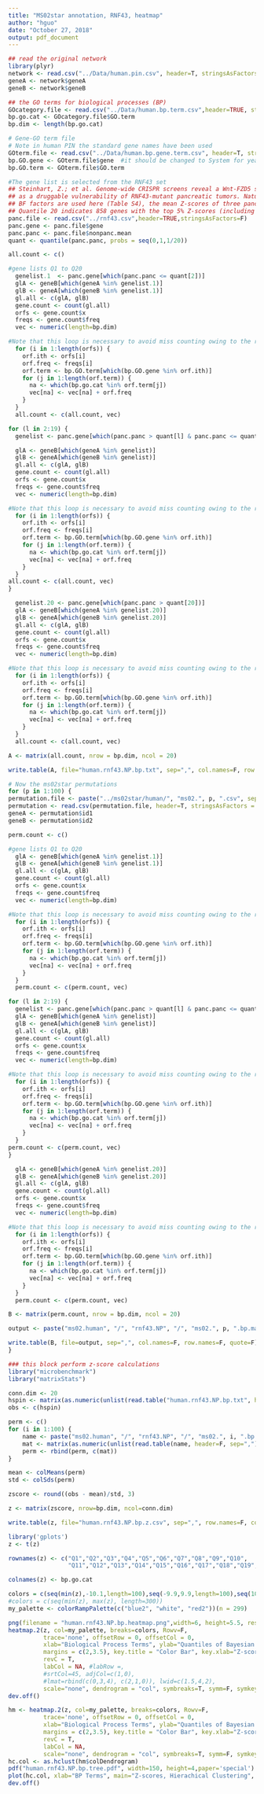 ```yaml
---
title: "MS02star annotation, RNF43, heatmap"
author: "hguo"
date: "October 27, 2018"
output: pdf_document
---
```


```r
## read the original network
library(plyr)
network <- read.csv("../Data/human.pin.csv", header=T, stringsAsFactors=F)
geneA <- network$geneA
geneB <- network$geneB

## the GO terms for biological processes (BP)
GOcategory.file <- read.csv("../Data/human.bp.term.csv",header=TRUE, stringsAsFactors=F)
bp.go.cat <- GOcategory.file$GO.term
bp.dim <- length(bp.go.cat)

# Gene-GO term file
# Note in human PIN the standard gene names have been used
GOterm.file <- read.csv("../Data/human.bp.gene.term.csv", header=T, stringsAsFactors=F)
bp.GO.gene <- GOterm.file$gene  #it should be changed to System for yeast pin
bp.GO.term <- GOterm.file$GO.term

#The gene list is selected from the RNF43 set 
## Steinhart, Z.; et al. Genome-wide CRISPR screens reveal a Wnt-FZD5 signaling circut
## as a druggable vulnerability of RNF43-mutant pancreatic tumors. Nature Medicine 2017.
## BF factors are used here (Table S4), the mean Z-scores of three pancreatic tumor cell lines
## Quantile 20 indicates 858 genes with the top 5% Z-scores (including FZD5, WLS, etc.)
panc.file <- read.csv("../rnf43.csv",header=TRUE,stringsAsFactors=F)
panc.gene <- panc.file$gene
panc.panc <- panc.file$nonpanc.mean
quant <- quantile(panc.panc, probs = seq(0,1,1/20))

all.count <- c()

#gene lists Q1 to Q20
  genelist.1  <- panc.gene[which(panc.panc <= quant[2])]
  glA <- geneB[which(geneA %in% genelist.1)] 
  glB <- geneA[which(geneB %in% genelist.1)]
  gl.all <- c(glA, glB)
  gene.count <- count(gl.all)
  orfs <- gene.count$x
  freqs <- gene.count$freq
  vec <- numeric(length=bp.dim)

#Note that this loop is necessary to avoid miss counting owing to the redundancy of genes
  for (i in 1:length(orfs)) {
    orf.ith <- orfs[i]
    orf.freq <- freqs[i]
    orf.term <- bp.GO.term[which(bp.GO.gene %in% orf.ith)]
    for (j in 1:length(orf.term)) {
      na <- which(bp.go.cat %in% orf.term[j])
      vec[na] <- vec[na] + orf.freq
    } 
  }
  all.count <- c(all.count, vec)

for (l in 2:19) {
  genelist <- panc.gene[which(panc.panc > quant[l] & panc.panc <= quant[l+1])]

  glA <- geneB[which(geneA %in% genelist)] 
  glB <- geneA[which(geneB %in% genelist)]
  gl.all <- c(glA, glB)
  gene.count <- count(gl.all)
  orfs <- gene.count$x
  freqs <- gene.count$freq
  vec <- numeric(length=bp.dim)

#Note that this loop is necessary to avoid miss counting owing to the redundancy of genes
  for (i in 1:length(orfs)) {
    orf.ith <- orfs[i]
    orf.freq <- freqs[i]
    orf.term <- bp.GO.term[which(bp.GO.gene %in% orf.ith)]
    for (j in 1:length(orf.term)) {
      na <- which(bp.go.cat %in% orf.term[j])
      vec[na] <- vec[na] + orf.freq
    } 
  }
all.count <- c(all.count, vec)
}

  genelist.20 <- panc.gene[which(panc.panc > quant[20])]
  glA <- geneB[which(geneA %in% genelist.20)] 
  glB <- geneA[which(geneB %in% genelist.20)]
  gl.all <- c(glA, glB)
  gene.count <- count(gl.all)
  orfs <- gene.count$x
  freqs <- gene.count$freq
  vec <- numeric(length=bp.dim)

#Note that this loop is necessary to avoid miss counting owing to the redundancy of genes
  for (i in 1:length(orfs)) {
    orf.ith <- orfs[i]
    orf.freq <- freqs[i]
    orf.term <- bp.GO.term[which(bp.GO.gene %in% orf.ith)]
    for (j in 1:length(orf.term)) {
      na <- which(bp.go.cat %in% orf.term[j])
      vec[na] <- vec[na] + orf.freq
    } 
  }
  all.count <- c(all.count, vec)

A <- matrix(all.count, nrow = bp.dim, ncol = 20)

write.table(A, file="human.rnf43.NP.bp.txt", sep=",", col.names=F, row.names=F, quote=F)

```

```r
# Now the ms02star permutations
for (p in 1:100) {
permutation.file <- paste("../ms02star/human/", "ms02.", p, ".csv", sep="")
permutation <- read.csv(permutation.file, header=T, stringsAsFactors = F)
geneA <- permutation$id1
geneB <- permutation$id2

perm.count <- c()

#gene lists Q1 to Q20
  glA <- geneB[which(geneA %in% genelist.1)] 
  glB <- geneA[which(geneB %in% genelist.1)]
  gl.all <- c(glA, glB)
  gene.count <- count(gl.all)
  orfs <- gene.count$x
  freqs <- gene.count$freq
  vec <- numeric(length=bp.dim)

#Note that this loop is necessary to avoid miss counting owing to the redundancy of genes
  for (i in 1:length(orfs)) {
    orf.ith <- orfs[i]
    orf.freq <- freqs[i]
    orf.term <- bp.GO.term[which(bp.GO.gene %in% orf.ith)]
    for (j in 1:length(orf.term)) {
      na <- which(bp.go.cat %in% orf.term[j])
      vec[na] <- vec[na] + orf.freq
    } 
  }
  perm.count <- c(perm.count, vec)

for (l in 2:19) {
  genelist <- panc.gene[which(panc.panc > quant[l] & panc.panc <= quant[l+1])]
  glA <- geneB[which(geneA %in% genelist)] 
  glB <- geneA[which(geneB %in% genelist)]
  gl.all <- c(glA, glB)
  gene.count <- count(gl.all)
  orfs <- gene.count$x
  freqs <- gene.count$freq
  vec <- numeric(length=bp.dim)

#Note that this loop is necessary to avoid miss counting owing to the redundancy of genes
  for (i in 1:length(orfs)) {
    orf.ith <- orfs[i]
    orf.freq <- freqs[i]
    orf.term <- bp.GO.term[which(bp.GO.gene %in% orf.ith)]
    for (j in 1:length(orf.term)) {
      na <- which(bp.go.cat %in% orf.term[j])
      vec[na] <- vec[na] + orf.freq
    } 
  }
perm.count <- c(perm.count, vec)
}

  glA <- geneB[which(geneA %in% genelist.20)] 
  glB <- geneA[which(geneB %in% genelist.20)]
  gl.all <- c(glA, glB)
  gene.count <- count(gl.all)
  orfs <- gene.count$x
  freqs <- gene.count$freq
  vec <- numeric(length=bp.dim)

#Note that this loop is necessary to avoid miss counting owing to the redundancy of genes
  for (i in 1:length(orfs)) {
    orf.ith <- orfs[i]
    orf.freq <- freqs[i]
    orf.term <- bp.GO.term[which(bp.GO.gene %in% orf.ith)]
    for (j in 1:length(orf.term)) {
      na <- which(bp.go.cat %in% orf.term[j])
      vec[na] <- vec[na] + orf.freq
    } 
  }
  perm.count <- c(perm.count, vec)

B <- matrix(perm.count, nrow = bp.dim, ncol = 20)

output <- paste("ms02.human", "/", "rnf43.NP", "/", "ms02.", p, ".bp.matrix.csv", sep="")

write.table(B, file=output, sep=",", col.names=F, row.names=F, quote=F)
}
```

```r
### this block perform z-score calculations
library("microbenchmark")
library("matrixStats")

conn.dim <- 20
hspin <- matrix(as.numeric(unlist(read.table("human.rnf43.NP.bp.txt", header=F, sep=","))), nrow=bp.dim, ncol=conn.dim)
obs <- c(hspin)

perm <- c()
for (i in 1:100) {
    name <- paste("ms02.human", "/", "rnf43.NP", "/", "ms02.", i, ".bp.matrix.csv", sep="")
    mat <- matrix(as.numeric(unlist(read.table(name, header=F, sep=","))), nrow=bp.dim, ncol=conn.dim)
    perm <- rbind(perm, c(mat))
}

mean <- colMeans(perm)
std <- colSds(perm)

zscore <- round((obs - mean)/std, 3)

z <- matrix(zscore, nrow=bp.dim, ncol=conn.dim)

write.table(z, file="human.rnf43.NP.bp.z.csv", sep=",", row.names=F, col.names=F, quote=F)
```

```r
library('gplots')
z <- t(z)

rownames(z) <- c("Q1","Q2","Q3","Q4","Q5","Q6","Q7","Q8","Q9","Q10",
                 "Q11","Q12","Q13","Q14","Q15","Q16","Q17","Q18","Q19","Q20")

colnames(z) <- bp.go.cat

colors = c(seq(min(z),-10.1,length=100),seq(-9.9,9.9,length=100),seq(10.1,max(z),length=100))
#colors = c(seq(min(z), max(z), length=300))
my_palette <- colorRampPalette(c("blue2", "white", "red2"))(n = 299)

png(filename = "human.rnf43.NP.bp.heatmap.png",width=6, height=5.5, res=1200, unit="in")
heatmap.2(z, col=my_palette, breaks=colors, Rowv=F,
          trace='none', offsetRow = 0, offsetCol = 0,
          xlab="Biological Process Terms", ylab="Quantiles of Bayesian Factors",
          margins = c(2,3.5), key.title = "Color Bar", key.xlab="Z-score", key.ylab=NA,
          revC = T,
          labCol = NA, #labRow =,
          #srtCol=45, adjCol=c(1,0),
          #lmat=rbind(c(0,3,4), c(2,1,0)), lwid=c(1.5,4,2),
          scale="none", dendrogram = "col", symbreaks=T, symm=F, symkey = F)
dev.off()

hm <- heatmap.2(z, col=my_palette, breaks=colors, Rowv=F,
          trace='none', offsetRow = 0, offsetCol = 0,
          xlab="Biological Process Terms", ylab="Quantiles of Bayesian Factors",
          margins = c(2,3.5), key.title = "Color Bar", key.xlab="Z-score", key.ylab=NA,
          revC = T,
          labCol = NA, 
          scale="none", dendrogram = "col", symbreaks=T, symm=F, symkey = F)
hc.col <- as.hclust(hm$colDendrogram)
pdf("human.rnf43.NP.bp.tree.pdf", width=150, height=4,paper='special')
plot(hc.col, xlab="BP Terms", main="Z-scores, Hierachical Clustering", cex=.8)
dev.off()
```
